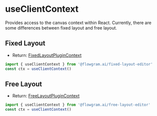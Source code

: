 # useClientContext

Provides access to the canvas context within React. Currently, there are some differences between fixed layout and free layout.

## Fixed Layout

- Return: [FixedLayoutPluginContext](https://flowgram.aiauto-docs/fixed-layout-editor/interfaces/FixedLayoutPluginContext.html)

```ts pure
import { useClientContext } from '@flowgram.ai/fixed-layout-editor'
const ctx = useClientContext()
```

## Free Layout

- Return: [FreeLayoutPluginContext](https://flowgram.aiauto-docs/free-layout-editor/interfaces/FreeLayoutPluginContext.html)

```ts pure
import { useClientContext } from '@flowgram.ai/free-layout-editor'
const ctx = useClientContext()
```
